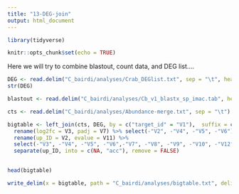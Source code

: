 ```yaml
---
title: "13-DEG-join"
output: html_document
---
```


```r
library(tidyverse)
```



```r
knitr::opts_chunk$set(echo = TRUE)
```


Here we will try to combine blastout, count data, and DEG list....


```r
DEG <- read.delim("C_bairdi/analyses/Crab_DEGlist.txt", sep = "\t", header = FALSE)
str(DEG)
```

```r
blastout <- read.delim("C_bairdi/analyses/Cb_v1_blastx_sp_imac.tab", header = FALSE)
```

```r
cts <- read.delim("C_bairdi/analyses/Abundance-merge.txt", sep = "\t")
```

```r
bigtable <- left_join(cts, DEG, by = c("target_id" = "V1"),  suffix = c(".x", ".y")) %>%
  rename(log2fc = V3, padj = V7) %>% select(-"V2", -"V4", -"V5", -"V6") %>%  left_join(blastout, by = c("target_id" = "V1")) %>%
  rename(up_ID = V2, evalue = V11) %>%
  select(-"V3", -"V4", -"V5", -"V6",-"V7", -"V8", -"V9", -"V10", -"V12") %>%
  separate(up_ID, into = c(NA, "acc"), remove = FALSE)
  

```


```r
head(bigtable)
```



```r
write_delim(x = bigtable, path = "C_bairdi/analyses/bigtable.txt", delim = "\t")
```

